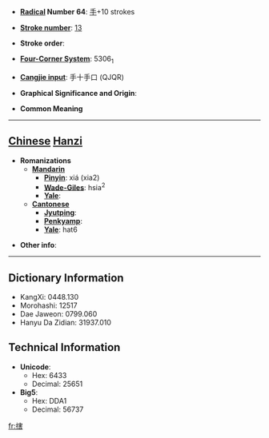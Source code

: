 * '''[[Wiktionary:Chinese radical index| Radical]] Number 64''': [[Wiktionary:Chinese radical index 手|手]]+10 strokes

* '''[[Wiktionary:Chinese total strokes index|Stroke number]]''': [[Wiktionary:Chinese total strokes index 13|13]]

* '''Stroke order''': 

* '''[[Wiktionary:Chinese four corner index|Four-Corner System]]''': 5306<sub>1</sub>

* '''[[Wiktionary:Chinese Cangjie index|Cangjie input]]''': 手十手口 (QJQR)

* '''Graphical Significance and Origin''': 

* '''Common Meaning'''

----

== [[Chinese]] [[Hanzi]] ==

* '''Romanizations'''
** '''[[Mandarin]]'''
*** '''[[Pinyin]]''': xiá (xia2)
*** '''[[Wade-Giles]]''': hsia<sup>2</sup>
*** '''[[Yale]]''': 
** '''[[Cantonese]]'''
*** '''[[Jyutping]]''':
*** '''[[Penkyamp]]''': 
*** '''[[Yale]]''': hat6

* '''Other info''': 

----

== Dictionary Information ==

* KangXi: 0448.130
* Morohashi: 12517
* Dae Jaweon: 0799.060
* Hanyu Da Zidian: 31937.010

== Technical Information ==

* '''Unicode''':
** Hex: 6433
** Decimal: 25651
* '''Big5''':
** Hex: DDA1
** Decimal: 56737

[[fr:搳]]